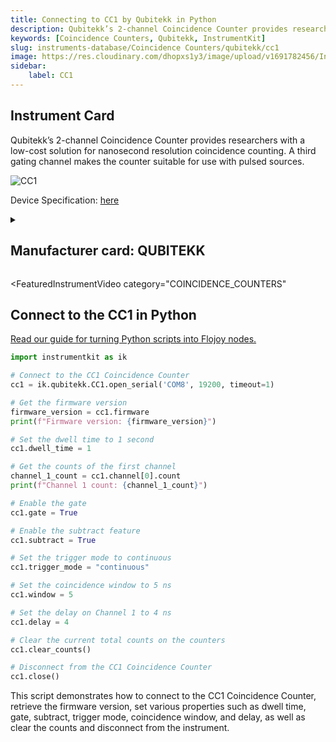 ```yaml
---
title: Connecting to CC1 by Qubitekk in Python
description: Qubitekk’s 2-channel Coincidence Counter provides researchers with a low-cost solution for nanosecond resolution coincidence counting. A third gating channel makes the counter suitable for use with pulsed sources.
keywords: [Coincidence Counters, Qubitekk, InstrumentKit] 
slug: instruments-database/Coincidence Counters/qubitekk/cc1 
image: https://res.cloudinary.com/dhopxs1y3/image/upload/v1691782456/Instruments/Coincidence%20Counter/CC1/CC1.jpg
sidebar:
    label: CC1 
---
```



## Instrument Card

Qubitekk’s 2-channel Coincidence Counter provides researchers with a low-cost solution for nanosecond resolution coincidence counting. A third gating channel makes the counter suitable for use with pulsed sources.

![CC1](https://res.cloudinary.com/dhopxs1y3/image/upload/v1691782456/Instruments/Coincidence%20Counter/CC1/CC1.jpg)

Device Specification: [here](/instruments-database/all-instruments)

<details style={{ marginTop: "15px"}}>
<summary><h2 style={{display:'inline'}}>Manufacturer card: QUBITEKK</h2></summary>

![QUBITEKK](https://res.cloudinary.com/dhopxs1y3/image/upload/v1692125997/Instruments/Vendor%20Logos/Qubitekk.png)

Qubitekk provides reliable products for generating, preparing, distributing, detecting, correlating and storing photonic qubits. The hardware that is needed to strengthen American leadership in quantum computing, communications, and sensing solutions is being developed and manufactured in San Diego County, CA.

- Headquarters: Vista, California, United States
- Yearly Revenue (millions, USD): 5
- Vendor Website: [here](https://qubitekk.com/)

</details>


<FeaturedInstrumentVideo
  category="COINCIDENCE_COUNTERS"
></FeaturedInstrumentVideo>

## Connect to the CC1 in Python

[Read our guide for turning Python scripts into Flojoy nodes.](https://docs.flojoy.ai/contribution/blocks/custom-flojoy-block/)



<Tabs>
<TabItem value="Flojoy" label="Flojoy" className="flojoy-instrument-tabs">

<SectionsCard category="COINCIDENCE_COUNTERS" manufacturer="Qubitekk"></SectionsCard>

</TabItem>
<TabItem value="InstrumentKit" label="InstrumentKit">


```python
import instrumentkit as ik

# Connect to the CC1 Coincidence Counter
cc1 = ik.qubitekk.CC1.open_serial('COM8', 19200, timeout=1)

# Get the firmware version
firmware_version = cc1.firmware
print(f"Firmware version: {firmware_version}")

# Set the dwell time to 1 second
cc1.dwell_time = 1

# Get the counts of the first channel
channel_1_count = cc1.channel[0].count
print(f"Channel 1 count: {channel_1_count}")

# Enable the gate
cc1.gate = True

# Enable the subtract feature
cc1.subtract = True

# Set the trigger mode to continuous
cc1.trigger_mode = "continuous"

# Set the coincidence window to 5 ns
cc1.window = 5

# Set the delay on Channel 1 to 4 ns
cc1.delay = 4

# Clear the current total counts on the counters
cc1.clear_counts()

# Disconnect from the CC1 Coincidence Counter
cc1.close()
```

This script demonstrates how to connect to the CC1 Coincidence Counter, retrieve the firmware version, set various properties such as dwell time, gate, subtract, trigger mode, coincidence window, and delay, as well as clear the counts and disconnect from the instrument.

</TabItem>
</Tabs>
